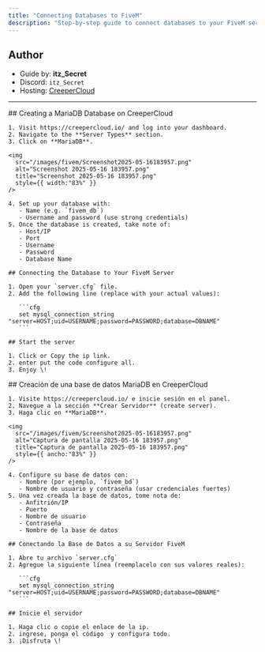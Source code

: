 ```yaml
---
title: "Connecting Databases to FiveM"
description: "Step-by-step guide to connect databases to your FiveM server"
---
```


## Author

- Guide by: **itz_Secret**
- Discord: `itz_Secret`
- Hosting: [CreeperCloud](https://creepercloud.io/)

---

<Tabs>
  <Tab title="English">
    ## Creating a MariaDB Database on CreeperCloud

    1. Visit https://creepercloud.io/ and log into your dashboard.
    2. Navigate to the **Server Types** section.
    3. Click on **MariaDB**.

    <img
      src="/images/fivem/Screenshot2025-05-16183957.png"
      alt="Screenshot 2025-05-16 183957.png"
      title="Screenshot 2025-05-16 183957.png"
      style={{ width:"83%" }}
    />

    4. Set up your database with:
       - Name (e.g. `fivem_db`)
       - Username and password (use strong credentials)
    5. Once the database is created, take note of:
       - Host/IP
       - Port
       - Username
       - Password
       - Database Name

    ## Connecting the Database to Your FiveM Server

    1. Open your `server.cfg` file.
    2. Add the following line (replace with your actual values):

       ```cfg
       set mysql_connection_string "server=HOST;uid=USERNAME;password=PASSWORD;database=DBNAME"
       ```

    ## Start the server

    1. Click or Copy the ip link.
    2. enter put the code configure all.
    3. Enjoy \!
  </Tab>
  
  <Tab title="Español">
    ## Creación de una base de datos MariaDB en CreeperCloud

    1. Visite https://creepercloud.io/ e inicie sesión en el panel.
    2. Navegue a la sección **Crear Servidor** (create server).
    3. Haga clic en **MariaDB**.

    <img
      src="/images/fivem/Screenshot2025-05-16183957.png"
      alt="Captura de pantalla 2025-05-16 183957.png"
      title="Captura de pantalla 2025-05-16 183957.png"
      style={{ ancho:"83%" }}
    />

    4. Configure su base de datos con:
       - Nombre (por ejemplo, `fivem_bd`)
       - Nombre de usuario y contraseña (usar credenciales fuertes)
    5. Una vez creada la base de datos, tome nota de:
       - Anfitrión/IP
       - Puerto
       - Nombre de usuario
       - Contraseña
       - Nombre de la base de datos

    ## Conectando la Base de Datos a su Servidor FiveM

    1. Abre tu archivo `server.cfg`
    2. Agregue la siguiente línea (reemplacelo con sus valores reales):

       ```cfg
       set mysql_connection_string "server=HOST;uid=USERNAME;password=PASSWORD;database=DBNAME"
       ```

    ## Inicie el servidor

    1. Haga clic o copie el enlace de la ip.
    2. ingrese, ponga el código  y configura todo.
    3. ¡Disfruta \!
  </Tab>
</Tabs>